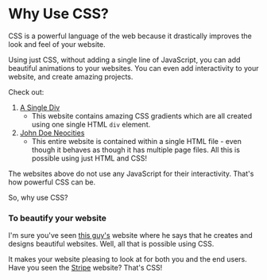# Why Use CSS?

CSS is a powerful language of the web because it drastically improves the look and feel of your website.

Using just CSS, without adding a single line of JavaScript, you can add beautiful animations to your websites. You can even add interactivity to your website, and create amazing projects.

Check out:

1. [A Single Div](https://a.singlediv.com)
   - This website contains amazing CSS gradients which are all created using one single HTML `div` element.
2. [John Doe Neocities](https://john-doe.neocities.org/)
   - This entire website is contained within a single HTML file - even though it behaves as though it has multiple page files. All this is possible using just HTML and CSS!

The websites above do not use any JavaScript for their interactivity. That's how powerful CSS can be.

So, why use CSS?

### To beautify your website

I'm sure you've seen [this guy's](https://tsbsankara.com) website where he says that he creates and designs beautiful websites. Well, all that is possible using CSS.

It makes your website pleasing to look at for both you and the end users. Have you seen the [Stripe](https://stripe.com) website? That's CSS!
